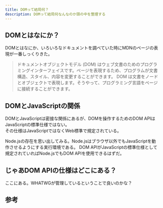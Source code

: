 ```yaml
---
title: DOMって結局何？
description: DOMって結局何なんなのか頭の中を整理する
---
```



## DOMとはなにか？

DOMとはなにか、いろいろなドキュメントを調べていた時にMDNのページの表現が一番しっくりきた。

> ドキュメントオブジェクトモデル (DOM) はウェブ文書のためのプログラミングインターフェイスです。ページを表現するため、プログラムが文書構造、スタイル、内容を変更することができます。 DOM は文書をノードとオブジェクトで表現します。そうやって、プログラミング言語をページに接続することができます。

<LinkPreview id='https://developer.mozilla.org/ja/docs/Web/API/Document_Object_Model/Introduction' />

## DOMとJavaScriptの関係

DOMとJavaScriptは密接な関係にあるが、DOMを操作するためのDOM APIはJavaScriptの標準仕様ではない。  
その仕様はJavaScriptではなくWeb標準で規定されている。

<Aside>
Node.jsの存在を思い出してみる。Node.jsはブラウザ以外でもJavaScriptを動作させるようにする実行環境である。  
DOM APIがJavaScriptの標準仕様として規定されていればNode.jsでもDOM APIを使用できるはずだ。
</Aside>

## じゃあDOM APIの仕様はどこにある？

ここにある。WHATWGが管理しているということで良いのかな？

<LinkPreview id='https://dom.spec.whatwg.org/' />

## 参考

<LinkPreview id='https://developer.mozilla.org/ja/docs/Web/API/Document_Object_Model' />

<LinkPreview id='https://developer.mozilla.org/ja/docs/Web/API/Document_Object_Model/Introduction' />

<LinkPreview id='https://web.dev/articles/critical-rendering-path/constructing-the-object-model?hl=ja' />
